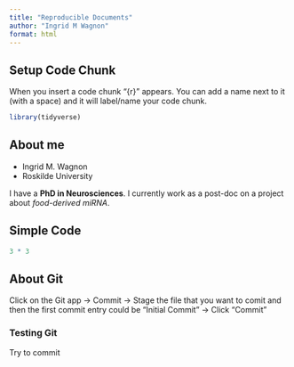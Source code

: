 ```yaml
---
title: "Reproducible Documents"
author: "Ingrid M Wagnon"
format: html
---
```


## Setup Code Chunk

When you insert a code chunk "{r}" appears. You can add a name next to it (with a space) and it will label/name your code chunk.

```r
library(tidyverse)
```

## About me

-   Ingrid M. Wagnon
-   Roskilde University

I have a **PhD in Neurosciences**. I currently work as a post-doc on a project about *food-derived miRNA*.

## Simple Code

```r
3 * 3
```

## About Git
Click on the Git app -> Commit -> Stage the file that you want to comit and then the first commit entry could be "Initial Commit" -> Click "Commit"

### Testing Git
Try to commit


